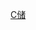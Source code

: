 {{Navbox
| name  = 儲方慶家族
| title = [[儲方慶]]家族
| state = {{{state<includeonly>|collapsed</includeonly>}}}
| list1 =
<center>
{{familytree/start | style=font-size: 90%;}}
{{familytree | | | | | | | | | | | | | | v1  | | | | | | |v1=儲士魯}}
{{familytree | | | | | | | | | | | | | | |)|-|-|-|.| | | | | | | | |}}
{{familytree | | | | | | | | | | | | | | w1  | | w2  | | |w1=[[儲昌祚]]|w2=[[儲顯祚]]}}
{{familytree | | | | | | | | | | | | | | |!| | | | | | | | | | | | |}}
{{familytree | | | | | | | | | | | | | | x1  | | | | | | |x1=[[儲懋端]]}}
{{familytree | | | | | | | | | | | | | | |!| | | | | | | | | | | | |}}
{{familytree | | | | | | | | | | | | | | z1  | | | | | | |z1=[[儲福疇]]}}
{{familytree | | | | | | | | | | |,|-|-|-|(| | | | | | | | | | | | |}}
{{familytree | | | | | | | | | | a1  | | a2  | | | | | | |a1=[[儲善慶]]|a2=[[儲方慶]]}}
{{familytree | | | | | | |,|-|-|-|v|-|-|-|+|-|-|-|v|-|-|-|.| | | | |}}
{{familytree | | | | | | b1  | | b2  | | b3  | | b4  | | b5  |b1=[[儲右文]]|b2=[[儲大文]]|b3=[[儲在文]]|b4=[[儲郁文]]|b5=[[儲雄文]]}}
{{familytree | | | | | | |,|-|-|-|v|-|-|-|(| | | |!| | | |}}
{{familytree | | | | | | c1  | | c2  | | c3  | | c4 | | | | | |c1=儲傅泰|c2=[[儲晉觀]]|c3=[[儲兆豐]]|c4=[[儲元升]]}}
{{familytree | | | | | | |)|-|-|-|.| | | | | | | | | | | |}}
{{familytree | | | | | | d1  | | d2  | | | | | | | | | | | | |d1=[[儲寶書]]|d2=[[儲秘書]]}}
{{familytree/end}}
</center>
<br />
}}<noinclude>
[[Category:中国家族模板|C储]]
[[Category:宜興儲氏| ]]
</noinclude>